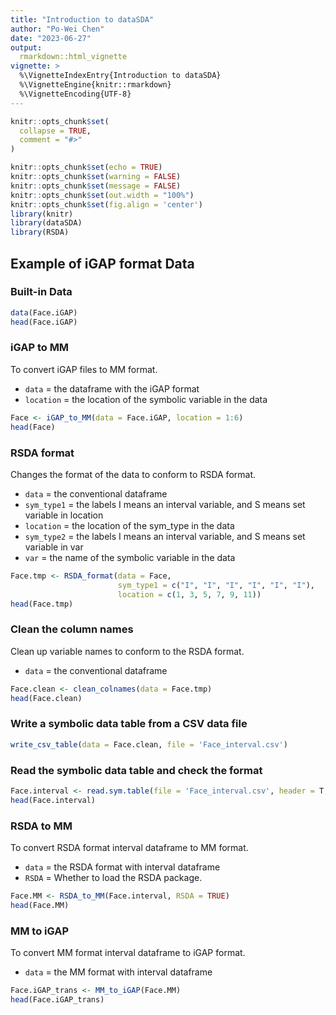 ---
title: "Introduction to dataSDA"
author: "Po-Wei Chen"
date: "2023-06-27"
output: 
  rmarkdown::html_vignette
vignette: >
  %\VignetteIndexEntry{Introduction to dataSDA}
  %\VignetteEngine{knitr::rmarkdown}
  %\VignetteEncoding{UTF-8}
---

```{r, include = FALSE}
knitr::opts_chunk$set(
  collapse = TRUE,
  comment = "#>"
)
```

```{r setup, include = FALSE}
knitr::opts_chunk$set(echo = TRUE)
knitr::opts_chunk$set(warning = FALSE)
knitr::opts_chunk$set(message = FALSE)
knitr::opts_chunk$set(out.width = "100%")
knitr::opts_chunk$set(fig.align = 'center')
library(knitr)
library(dataSDA)
library(RSDA)
```

## Example of iGAP format Data
### Built-in Data

```{r}
data(Face.iGAP)
head(Face.iGAP)
```

### iGAP to MM

To convert iGAP files to MM format.

+ `data` = the dataframe with the iGAP format
+ `location` = the location of the symbolic variable in the data

```{r}
Face <- iGAP_to_MM(data = Face.iGAP, location = 1:6)
head(Face)
```

### RSDA format

Changes the format of the data to conform to RSDA format.

+ `data` = the conventional dataframe
+ `sym_type1` = the labels I means an interval variable, and S means set variable in location
+ `location` = the location of the sym_type in the data
+ `sym_type2` = the labels I means an interval variable, and S means set variable in var
+ `var` = the name of the symbolic variable in the data
 
```{r}
Face.tmp <- RSDA_format(data = Face, 
                        sym_type1 = c("I", "I", "I", "I", "I", "I"), 
                        location = c(1, 3, 5, 7, 9, 11))
head(Face.tmp)
```

### Clean the column names

Clean up variable names to conform to the RSDA format.

+ `data` = the conventional dataframe

```{r}
Face.clean <- clean_colnames(data = Face.tmp)
head(Face.clean)
```

### Write a symbolic data table from a CSV data file

```{r, eval = FALSE}
write_csv_table(data = Face.clean, file = 'Face_interval.csv')
```

### Read the symbolic data table and check the format

```{r}
Face.interval <- read.sym.table(file = 'Face_interval.csv', header = T, sep = ';', dec = '.', row.names = 1)
head(Face.interval)
```

### RSDA to MM

To convert RSDA format interval dataframe to MM format.

+ `data` = the RSDA format with interval dataframe
+ `RSDA` = Whether to load the RSDA package.

```{r}
Face.MM <- RSDA_to_MM(Face.interval, RSDA = TRUE)
head(Face.MM)
```

### MM to iGAP

To convert MM format interval dataframe to iGAP format.

+ `data` = the MM format with interval dataframe

```{r}
Face.iGAP_trans <- MM_to_iGAP(Face.MM)
head(Face.iGAP_trans)
```



